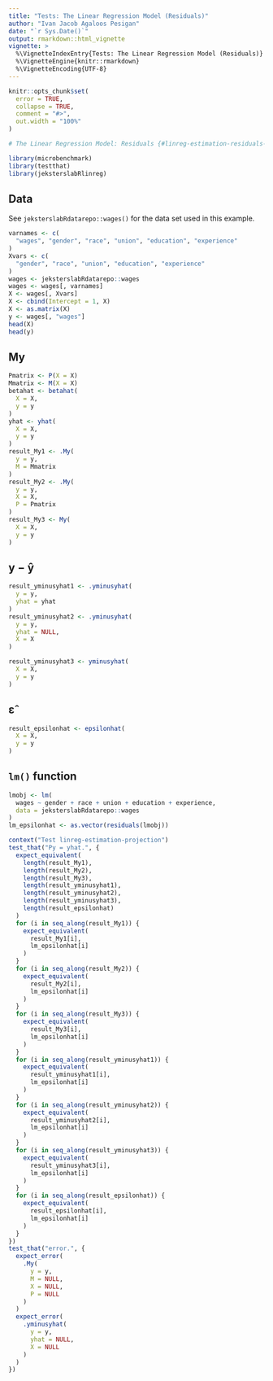 ```yaml
---
title: "Tests: The Linear Regression Model (Residuals)"
author: "Ivan Jacob Agaloos Pesigan"
date: "`r Sys.Date()`"
output: rmarkdown::html_vignette
vignette: >
  %\VignetteIndexEntry{Tests: The Linear Regression Model (Residuals)}
  %\VignetteEngine{knitr::rmarkdown}
  %\VignetteEncoding{UTF-8}
---
```



```r
knitr::opts_chunk$set(
  error = TRUE,
  collapse = TRUE,
  comment = "#>",
  out.width = "100%"
)
```




```r
# The Linear Regression Model: Residuals {#linreg-estimation-residuals-example}
```



```r
library(microbenchmark)
library(testthat)
library(jeksterslabRlinreg)
```


## Data

See `jeksterslabRdatarepo::wages()` for the data set used in this example.


```r
varnames <- c(
  "wages", "gender", "race", "union", "education", "experience"
)
Xvars <- c(
  "gender", "race", "union", "education", "experience"
)
wages <- jeksterslabRdatarepo::wages
wages <- wages[, varnames]
X <- wages[, Xvars]
X <- cbind(Intercept = 1, X)
X <- as.matrix(X)
y <- wages[, "wages"]
head(X)
head(y)
```


## $\mathrm{My}$


```r
Pmatrix <- P(X = X)
Mmatrix <- M(X = X)
betahat <- betahat(
  X = X,
  y = y
)
yhat <- yhat(
  X = X,
  y = y
)
result_My1 <- .My(
  y = y,
  M = Mmatrix
)
result_My2 <- .My(
  y = y,
  X = X,
  P = Pmatrix
)
result_My3 <- My(
  X = X,
  y = y
)
```


## $\mathrm{y} - \mathrm{\hat{y}}$


```r
result_yminusyhat1 <- .yminusyhat(
  y = y,
  yhat = yhat
)
result_yminusyhat2 <- .yminusyhat(
  y = y,
  yhat = NULL,
  X = X
)

result_yminusyhat3 <- yminusyhat(
  X = X,
  y = y
)
```


## $\boldsymbol{\hat{\varepsilon}}$


```r
result_epsilonhat <- epsilonhat(
  X = X,
  y = y
)
```


## `lm()` function


```r
lmobj <- lm(
  wages ~ gender + race + union + education + experience,
  data = jeksterslabRdatarepo::wages
)
lm_epsilonhat <- as.vector(residuals(lmobj))
```




```r
context("Test linreg-estimation-projection")
test_that("Py = yhat.", {
  expect_equivalent(
    length(result_My1),
    length(result_My2),
    length(result_My3),
    length(result_yminusyhat1),
    length(result_yminusyhat2),
    length(result_yminusyhat3),
    length(result_epsilonhat)
  )
  for (i in seq_along(result_My1)) {
    expect_equivalent(
      result_My1[i],
      lm_epsilonhat[i]
    )
  }
  for (i in seq_along(result_My2)) {
    expect_equivalent(
      result_My2[i],
      lm_epsilonhat[i]
    )
  }
  for (i in seq_along(result_My3)) {
    expect_equivalent(
      result_My3[i],
      lm_epsilonhat[i]
    )
  }
  for (i in seq_along(result_yminusyhat1)) {
    expect_equivalent(
      result_yminusyhat1[i],
      lm_epsilonhat[i]
    )
  }
  for (i in seq_along(result_yminusyhat2)) {
    expect_equivalent(
      result_yminusyhat2[i],
      lm_epsilonhat[i]
    )
  }
  for (i in seq_along(result_yminusyhat3)) {
    expect_equivalent(
      result_yminusyhat3[i],
      lm_epsilonhat[i]
    )
  }
  for (i in seq_along(result_epsilonhat)) {
    expect_equivalent(
      result_epsilonhat[i],
      lm_epsilonhat[i]
    )
  }
})
test_that("error.", {
  expect_error(
    .My(
      y = y,
      M = NULL,
      X = NULL,
      P = NULL
    )
  )
  expect_error(
    .yminusyhat(
      y = y,
      yhat = NULL,
      X = NULL
    )
  )
})
```


